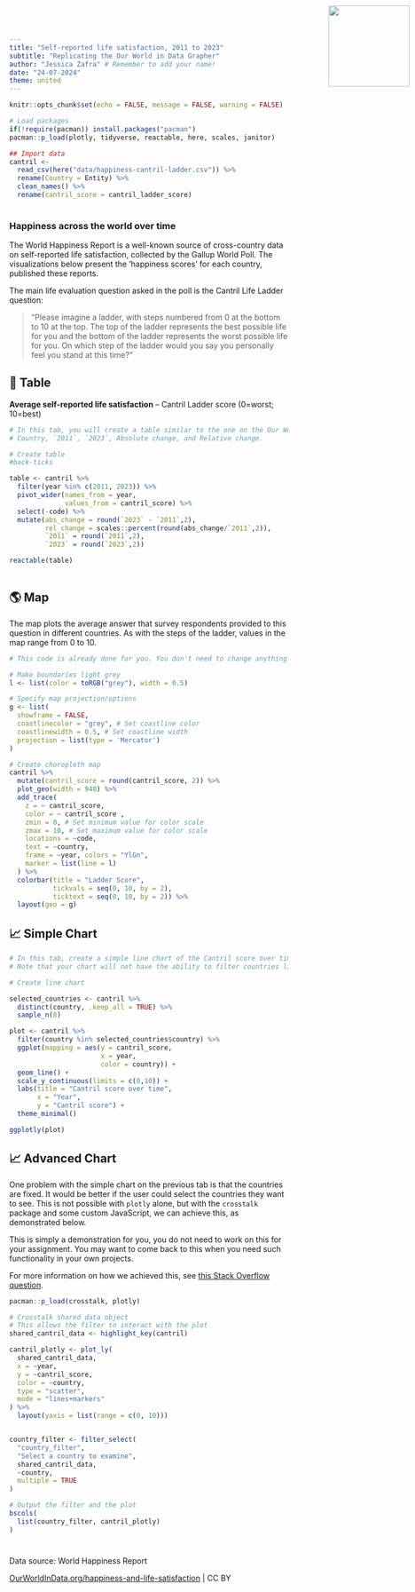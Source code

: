 ```yaml
---
title: "Self-reported life satisfaction, 2011 to 2023"
subtitle: "Replicating the Our World in Data Grapher"
author: "Jessica Zafra" # Remember to add your name!
date: "24-07-2024"
theme: united
---
```


<!-- Custom HTML to add logo [DO NOT EDIT THIS SECTION] -->

<img src="Our_World_in_Data_logo.png" style="position:absolute; top:0; right:0; padding:10px;" width="146"/>

<!-- Custom font and style of page [DO NOT EDIT THIS SECTION] -->

<link href='https://fonts.googleapis.com/css?family=Playfair Display' rel='stylesheet'>

```{=html}
<style>
h1 {
    font-family: Playfair Display, Georgia, Times New Roman, "Liberation Serif", serif;
}
</style>
```

```r
knitr::opts_chunk$set(echo = FALSE, message = FALSE, warning = FALSE)

# Load packages 
if(!require(pacman)) install.packages("pacman")
pacman::p_load(plotly, tidyverse, reactable, here, scales, janitor)
```

```r
## Import data
cantril <- 
  read_csv(here("data/happiness-cantril-ladder.csv")) %>% 
  rename(Country = Entity) %>% 
  clean_names() %>% 
  rename(cantril_score = cantril_ladder_score)
  
```

### Happiness across the world over time 

The World Happiness Report is a well-known source of cross-country data on self-reported life satisfaction, collected by the Gallup World Poll. The visualizations below present the ‘happiness scores’ for each country, published these reports.

The main life evaluation question asked in the poll is the Cantril Life Ladder question:

> “Please imagine a ladder, with steps numbered from 0 at the bottom to 10 at the top. The top of the ladder represents the best possible life for you and the bottom of the ladder represents the worst possible life for you. On which step of the ladder would you say you personally feel you stand at this time?”

:::{.panel-tabset}

## 🔢 Table

**Average self-reported life satisfaction** – Cantril Ladder score (0=worst; 10=best)

```r
# In this tab, you will create a table similar to the one on the Our World in Data page. The table should have the following columns:
# Country, `2011`, `2023`, Absolute change, and Relative change.

# Create table
#back-ticks

table <- cantril %>% 
  filter(year %in% c(2011, 2023)) %>% 
  pivot_wider(names_from = year,
              values_from = cantril_score) %>% 
  select(-code) %>% 
  mutate(abs_change = round(`2023` - `2011`,2),
         rel_change = scales::percent(round(abs_change/`2011`,2)),
         `2011` = round(`2011`,2),
         `2023` = round(`2023`,2))

reactable(table)
  
```


## 🌎 Map

The map plots the average answer that survey respondents provided to this question in different countries. As with the steps of the ladder, values in the map range from 0 to 10.

```r
# This code is already done for you. You don't need to change anything here. If you change any of the column names, or something else with the data, you may need to adjust the code below.

# Make boundaries light grey
l <- list(color = toRGB("grey"), width = 0.5)

# Specify map projection/options
g <- list(
  showframe = FALSE,
  coastlinecolor = "grey", # Set coastline color
  coastlinewidth = 0.5, # Set coastline width
  projection = list(type = 'Mercator')
)

# Create choropleth map
cantril %>%
  mutate(cantril_score = round(cantril_score, 2)) %>%
  plot_geo(width = 940) %>%
  add_trace(
    z = ~ cantril_score,
    color = ~ cantril_score ,
    zmin = 0, # Set minimum value for color scale
    zmax = 10, # Set maximum value for color scale
    locations = ~code,
    text = ~country,
    frame = ~year, colors = "YlGn",
    marker = list(line = l)
  ) %>%
  colorbar(title = "Ladder Score",
           tickvals = seq(0, 10, by = 2),
           ticktext = seq(0, 10, by = 2)) %>%
  layout(geo = g)
```


## 📈 Simple Chart

```r
# In this tab, create a simple line chart of the Cantril score over time for a few countries, similar to the one on the Our World in Data page.
# Note that your chart will not have the ability to filter countries like the one on the Our World in Data page.

# Create line chart

selected_countries <- cantril %>% 
  distinct(country, .keep_all = TRUE) %>%
  sample_n(8)

plot <- cantril %>% 
  filter(country %in% selected_countries$country) %>% 
  ggplot(mapping = aes(y = cantril_score,
                       x = year,
                       color = country)) +
  geom_line() +
  scale_y_continuous(limits = c(0,10)) +
  labs(title = "Cantril score over time",
       x = "Year",
       y = "Cantril score") +
  theme_minimal()

ggplotly(plot)

```

## 📈 Advanced Chart

One problem with the simple chart on the previous tab is that the countries are fixed. It would be better if the user could select the countries they want to see. This is not possible with `plotly` alone, but with the `crosstalk` package and some custom JavaScript, we can achieve this, as demonstrated below.

This is simply a demonstration for you, you do not need to work on this for your assignment. You may want to come back to this when you need such functionality in your own projects.

For more information on how we achieved this, see [this Stack Overflow question](https://stackoverflow.com/questions/67058016/how-to-set-default-values-in-filter-select-in-crosstalk-in-r-plotly).


```r
pacman::p_load(crosstalk, plotly)

# Crosstalk shared data object
# This allows the filter to interact with the plot
shared_cantril_data <- highlight_key(cantril)

cantril_plotly <- plot_ly(
  shared_cantril_data, 
  x = ~year, 
  y = ~cantril_score, 
  color = ~country, 
  type = "scatter", 
  mode = "lines+markers"
) %>%
  layout(yaxis = list(range = c(0, 10)))


country_filter <- filter_select(
  "country_filter", 
  "Select a country to examine", 
  shared_cantril_data, 
  ~country, 
  multiple = TRUE
)

# Output the filter and the plot
bscols(
  list(country_filter, cantril_plotly)
)
```

<!-- Custom javascript to set default values in the filter: -->
<script>
function filter_default() {
  var default_countries = ["Norway", "Australia", "Germany", "Bolivia", "Colombia", "Bhutan"]; // Set default countries here
  document.getElementById("country_filter").getElementsByClassName("selectized")[0].selectize.setValue(default_countries, false);
}
window.onload = filter_default;
</script>

# {.unlisted}

Data source: World Happiness Report

[OurWorldInData.org/happiness-and-life-satisfaction](https://ourworldindata.org/grapher/happiness-cantril-ladder) | CC BY

:::
